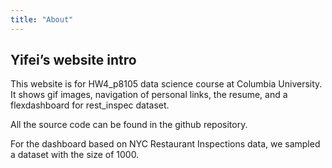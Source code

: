 ```yaml
---
title: "About"
---
```


## Yifei's website intro

This website is for HW4_p8105 data science course at Columbia University. It shows gif images, navigation of personal links, the resume, and a flexdashboard for rest_inspec dataset. 

All the source code can be found in the github repository.

For the dashboard based on NYC Restaurant Inspections data, we sampled a dataset with the size of 1000.

